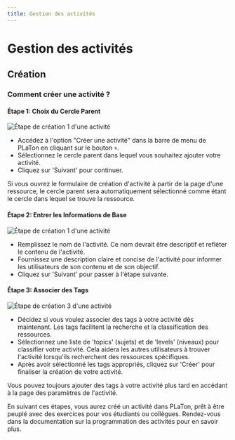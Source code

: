 ```yaml
---
title: Gestion des activités
---
```



# Gestion des activités


## Création

### Comment créer une activité ?

#### Étape 1: Choix du Cercle Parent

![Étape de création 1 d'une activité](../../../public/screens/resources/activities/create-1.png)

- Accédez à l'option "Créer une activité" dans la barre de menu de PLaTon en cliquant sur le bouton `+`.
- Sélectionnez le cercle parent dans lequel vous souhaitez ajouter votre activité.
- Cliquez sur 'Suivant' pour continuer.

<Callout type="info">
Si vous ouvrez le formulaire de création d'activité à partir de la page d'une ressource, le cercle parent sera automatiquement sélectionné comme étant le cercle dans lequel se trouve la ressource.
</Callout>


#### Étape 2: Entrer les Informations de Base

![Étape de création 1 d'une activité](../../../public/screens/resources/activities/create-2.png)


- Remplissez le nom de l'activité. Ce nom devrait être descriptif et refléter le contenu de l'activité.
- Fournissez une description claire et concise de l'activité pour informer les utilisateurs de son contenu et de son objectif.
- Cliquez sur 'Suivant' pour passer à l'étape suivante.

#### Étape 3: Associer des Tags

![Étape de création 3 d'une activité](../../../public/screens/resources/activities/create-3.png)

- Décidez si vous voulez associer des tags à votre activité dès maintenant. Les tags facilitent la recherche et la classification des ressources.
- Sélectionnez une liste de 'topics' (sujets) et de 'levels' (niveaux) pour classifier votre activité. Cela aidera les autres utilisateurs à trouver l'activité lorsqu'ils recherchent des ressources spécifiques.
- Après avoir sélectionné les tags appropriés, cliquez sur 'Créer' pour finaliser la création de votre activité.

<Callout type="info">
Vous pouvez toujours ajouter des tags à votre activité plus tard en accédant à la page des paramètres de l'activité.
</Callout>

En suivant ces étapes, vous aurez créé un activité dans PLaTon, prêt à être peuplé avec des exercices pour vos étudiants ou collègues.
Rendez-vous dans la documentation sur la programmation des activités pour en savoir plus.
